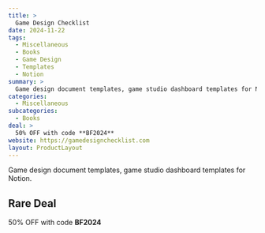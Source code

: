 ```yaml
---
title: >
  Game Design Checklist
date: 2024-11-22
tags:
  - Miscellaneous
  - Books
  - Game Design
  - Templates
  - Notion
summary: >
  Game design document templates, game studio dashboard templates for Notion.
categories:
  - Miscellaneous
subcategories:
  - Books
deal: >
  50% OFF with code **BF2024**
website: https://gamedesignchecklist.com
layout: ProductLayout
---
```

Game design document templates, game studio dashboard templates for Notion.

## Rare Deal

50% OFF with code **BF2024**
